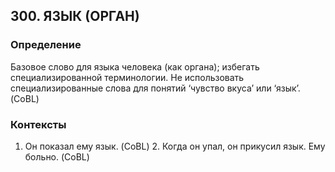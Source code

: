 ## 300. ЯЗЫК (ОРГАН)
### Определение
Базовое слово для языка человека (как органа); избегать специализированной терминологии. Не использовать специализированные слова для понятий ‘чувство вкуса’ или ‘язык’. (CoBL)

### Контексты
1. Он показал ему язык. (CoBL) 2. Когда он упал, он прикусил язык. Ему больно. (CoBL)

